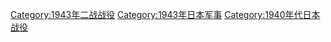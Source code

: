 [[Category:1943年二战战役|Category:1943年二战战役]]
[[Category:1943年日本军事|Category:1943年日本军事]]
[[Category:1940年代日本战役|Category:1940年代日本战役]]